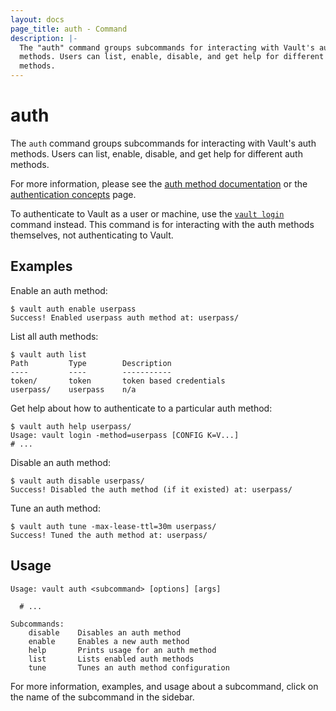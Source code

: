 ```yaml
---
layout: docs
page_title: auth - Command
description: |-
  The "auth" command groups subcommands for interacting with Vault's auth
  methods. Users can list, enable, disable, and get help for different auth
  methods.
---
```


# auth

The `auth` command groups subcommands for interacting with Vault's auth methods.
Users can list, enable, disable, and get help for different auth methods.

For more information, please see the [auth method
documentation](/vault/docs/auth) or the [authentication
concepts](/vault/docs/concepts/auth) page.

To authenticate to Vault as a user or machine, use the [`vault login`](/vault/docs/commands/login) command instead. This command is for
interacting with the auth methods themselves, not authenticating to Vault.

## Examples

Enable an auth method:

```shell-session
$ vault auth enable userpass
Success! Enabled userpass auth method at: userpass/
```

List all auth methods:

```shell-session
$ vault auth list
Path         Type        Description
----         ----        -----------
token/       token       token based credentials
userpass/    userpass    n/a
```

Get help about how to authenticate to a particular auth method:

```shell-session
$ vault auth help userpass/
Usage: vault login -method=userpass [CONFIG K=V...]
# ...
```

Disable an auth method:

```shell-session
$ vault auth disable userpass/
Success! Disabled the auth method (if it existed) at: userpass/
```

Tune an auth method:

```shell-session
$ vault auth tune -max-lease-ttl=30m userpass/
Success! Tuned the auth method at: userpass/
```

## Usage

```text
Usage: vault auth <subcommand> [options] [args]

  # ...

Subcommands:
    disable    Disables an auth method
    enable     Enables a new auth method
    help       Prints usage for an auth method
    list       Lists enabled auth methods
    tune       Tunes an auth method configuration
```

For more information, examples, and usage about a subcommand, click on the name
of the subcommand in the sidebar.
